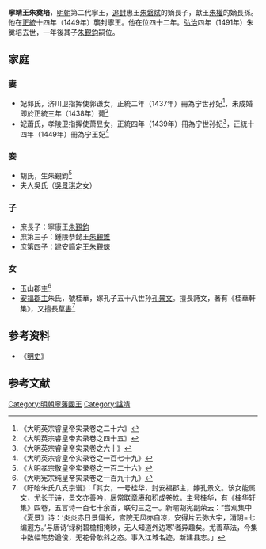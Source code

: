 '''寧靖王朱奠培'''{{BD|1418年||1491年||catIdx=Z}}，[[明朝|明朝]]第二代寧王，[[追封|追封]]惠王[[朱磐烒|朱磐烒]]的嫡長子，獻王[[朱權|朱權]]的嫡長孫。他在[[正统_(年号)|正統]]十四年（1449年）襲封寧王。他在位四十二年。[[弘治_(明朝)|弘治]]四年（1491年）朱奠培去世，一年後其子[[朱覲鈞|朱覲鈞]]嗣位。

==家庭==
===妻===
*妃郭氏，济川卫指挥使郭谦女，正統二年（1437年）冊為宁世孙妃<ref>《大明英宗睿皇帝实录卷之二十六》</ref>，未成婚即於正統三年（1438年）薨<ref>《大明英宗睿皇帝实录卷之四十五》</ref>
*妃蕭氏，孝陵卫指挥使萧昱女，正統四年（1439年）冊為宁世孙妃<ref>《大明英宗睿皇帝实录卷之六十》</ref>，正統十四年（1449年）冊為宁王妃<ref>《大明英宗睿皇帝实录卷之一百七十九》</ref>

===妾===
*胡氏，生朱覲鈞<ref>《大明孝宗敬皇帝实录卷之一百二十六》</ref>
*夫人吳氏（[[吳景琪|吳景琪]]之女）

===子===
*庶長子：寧康王[[朱覲鈞|朱覲鈞]]
*庶第三子：鍾陵恭懿王[[朱覲錐|朱覲錐]]
*庶第四子：建安簡定王[[朱覲鋉|朱覲鋉]]

===女===
*玉山郡主<ref>《大明宪宗纯皇帝实录卷之一百九十九》</ref>
*[[安福郡主|安福郡主]]朱氏，號桂華，嫁孔子五十八世孙[[孔景文|孔景文]]。擅長詩文，著有《桂華軒集》，又擅長[[草書|草書]]<ref>《盱眙朱氏八支宗谱》：「其女，一号桂华，封安福郡主，嫁孔景文。该女能属文，尤长于诗，景文亦善吟，居常联章赓和积成卷帙。主号桂华，有《桂华轩集》四卷，五言诗一百七十余首，联句三之一。新喻胡宪副荣云：“尝观集中《夏景》诗：‘炎炎赤日景偏长，宫院无风亦自凉，安得片云弥大宇，清阴=七编遐方。’与唐诗‘绿树碧檐相掩映，无人知道外边寒’者异趣矣。尤善草法，今集中数幅笔势遒俊，无花骨欹斜之态。事入江城名迹，新建县志。」</ref>

==参考资料==
*《[[明史|明史]]》

==参考文献==
{{reflist}}

{{s-start}}
{{s-bef|before=祖父獻王[[朱權|朱權]]}}
{{s-ttl|title=[[明朝藩王列表_(寧王系)|明寧國國王]]|years=1449年－1491年}}
{{s-after|子康王[[朱覲鈞|朱覲鈞]]}}
{{end}}

[[Category:明朝寧藩國王|Category:明朝寧藩國王]]
[[Category:諡靖|Category:諡靖]]
